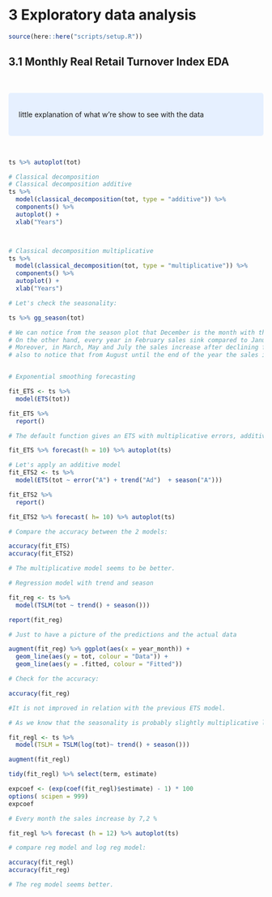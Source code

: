 # 3 Exploratory data analysis

```r
source(here::here("scripts/setup.R"))
```

## 3.1 Monthly Real Retail Turnover Index EDA

<br>

<style>
div.blue { background-color:#e6f0ff; border-radius: 5px; padding: 20px;}
</style>
<div class = "blue">

little explanation of what w're show to see with the data

</div>

<br>

 

```r
ts %>% autoplot(tot)
```

```r
# Classical decomposition
# Classical decomposition additive
ts %>% 
  model(classical_decomposition(tot, type = "additive")) %>%
  components() %>%
  autoplot() +
  xlab("Years")



# Classical decomposition multiplicative
ts %>%
  model(classical_decomposition(tot, type = "multiplicative")) %>%
  components() %>%
  autoplot() +
  xlab("Years")
```

```r
# Let's check the seasonality:

ts %>% gg_season(tot)
```

```r
# We can notice from the season plot that December is the month with the highest index of sales,
# On the other hand, every year in February sales sink compared to January for almost every year of the time series.
# Moreover, in March, May and July the sales increase after declining for the months of April and June. Interesting
# also to notice that from August until the end of the year the sales increase following something similar to a linear trend.


# Exponential smoothing forecasting

fit_ETS <- ts %>%
  model(ETS(tot))

fit_ETS %>%
  report()

# The default function gives an ETS with multiplicative errors, additive trend with dampening and a multiplicative seasonality.

fit_ETS %>% forecast(h = 10) %>% autoplot(ts)
```

```r

# Let's apply an additive model
fit_ETS2 <- ts %>%
  model(ETS(tot ~ error("A") + trend("Ad")  + season("A")))

fit_ETS2 %>%
  report()

fit_ETS2 %>% forecast( h= 10) %>% autoplot(ts)

# Compare the accuracy between the 2 models:

accuracy(fit_ETS)
accuracy(fit_ETS2)

# The multiplicative model seems to be better.
```

```r
# Regression model with trend and season

fit_reg <- ts %>%
  model(TSLM(tot ~ trend() + season()))

report(fit_reg)

# Just to have a picture of the predictions and the actual data

augment(fit_reg) %>% ggplot(aes(x = year_month)) +
  geom_line(aes(y = tot, colour = "Data")) +
  geom_line(aes(y = .fitted, colour = "Fitted"))

# Check for the accuracy:

accuracy(fit_reg)

#It is not improved in relation with the previous ETS model.
```

```r
# As we know that the seasonality is probably slightly multiplicative log transfor the model

fit_regl <- ts %>%
  model(TSLM = TSLM(log(tot)~ trend() + season()))

augment(fit_regl)

tidy(fit_regl) %>% select(term, estimate)

expcoef <- (exp(coef(fit_regl)$estimate) - 1) * 100
options( scipen = 999)
expcoef

# Every month the sales increase by 7,2 %

fit_regl %>% forecast (h = 12) %>% autoplot(ts)

# compare reg model and log reg model:

accuracy(fit_regl)
accuracy(fit_reg)

# The reg model seems better.
```
